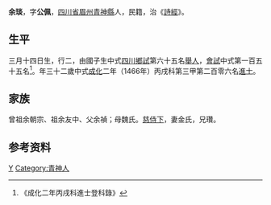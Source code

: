 {{Otheruses|other=名为余琰的其他人物|余琰}}
{{明清人物信息框
| 姓名 = 余琰
| 原名 =
| 圖片名稱= 
| 圖片大小 =
| 圖片說明 = 
| 最高職務 =
| 國家 = 大明 
| 爵位 =
| 籍貫 = [[四川省|四川省]][[眉州|眉州]][[青神縣|青神縣]]
| 族裔 = 
| 旗籍 = 
| 字號 = 
| 諡號 =
| 出生日期 = 三月十四日
| 出生地點 =
| 逝世日期 = 
| 逝世地點 =
| 墓葬 =
| 配偶 = 金氏
| 親屬 = 曾祖余朝宗，祖余友中，父余禎，母魏氏
| 出身 =
* 成化二年丙戌科進士
| 經歷 =
| 著作 =  
*
*
*
}}
'''余琰'''{{BD|1435年||1494年||}}，字'''公佩'''，[[四川省|四川省]][[眉州|眉州]][[青神縣|青神縣]]人，民籍，治《[[詩經|詩經]]》。

== 生平 ==
三月十四日生，行二，由國子生中式[[四川|四川]][[鄉試|鄉試]]第六十五名[[舉人|舉人]]，[[會試|會試]]中式第一百五十五名<ref>《成化二年丙戌科進士登科錄》</ref>。年三十二歲中式[[成化|成化]]二年（1466年）丙戌科第三甲第二百零六名[[進士|進士]]。

== 家族 ==
曾祖余朝宗、祖余友中、父余禎；母魏氏。[[慈侍下|慈侍下]]，妻金氏，兄瓚。

== 参考资料 ==
{{reflist}}

{{成化二年丙戌科殿试金榜}}

{{Authority control}}

{{DEFAULTSORT:}}
[[Category:余姓|Y]]
[[Category:青神人|Category:青神人]]


{{明朝人物小作品}}